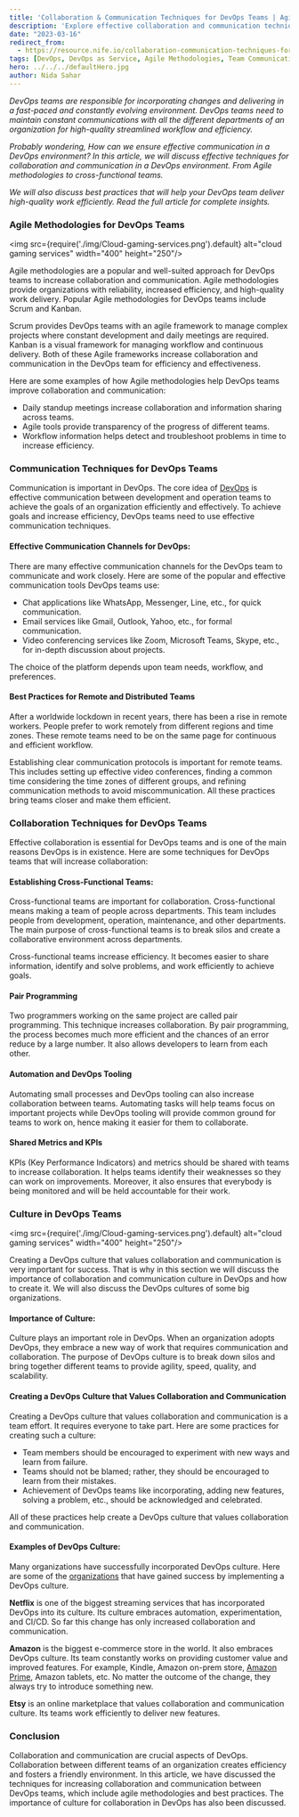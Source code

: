 ```yaml
---
title: 'Collaboration & Communication Techniques for DevOps Teams | Agile Methodologies and Culture'
description: 'Explore effective collaboration and communication techniques for DevOps teams. Learn how Agile methodologies, communication channels, and DevOps culture can enhance team efficiency and productivity.'
date: "2023-03-16"
redirect_from: 
  - https://resource.nife.io/collaboration-communication-techniques-for-devops-teams-agile-methodologies-and-culture/
tags: [DevOps, DevOps as Service, Agile Methodologies, Team Communication]
hero: ../../../defaultHero.jpg
author: Nida Sahar
---
```


_DevOps teams are responsible for incorporating changes and delivering in a fast-paced and constantly evolving environment. DevOps teams need to maintain constant communications with all the different departments of an organization for high-quality streamlined workflow and efficiency._

_Probably wondering, How can we ensure effective communication in a DevOps environment? In this article, we will discuss effective techniques for collaboration and communication in a DevOps environment. From Agile methodologies to cross-functional teams._

_We will also discuss best practices that will help your DevOps team deliver high-quality work efficiently. Read the full article for complete insights._

### **Agile Methodologies for DevOps Teams**

<img src={require('./img/Cloud-gaming-services.png').default} alt="cloud gaming services" width="400" height="250"/>
<br/>



Agile methodologies are a popular and well-suited approach for DevOps teams to increase collaboration and communication. Agile methodologies provide organizations with reliability, increased efficiency, and high-quality work delivery. Popular Agile methodologies for DevOps teams include Scrum and Kanban.

Scrum provides DevOps teams with an agile framework to manage complex projects where constant development and daily meetings are required. Kanban is a visual framework for managing workflow and continuous delivery. Both of these Agile frameworks increase collaboration and communication in the DevOps team for efficiency and effectiveness.

Here are some examples of how Agile methodologies help DevOps teams improve collaboration and communication:

- Daily standup meetings increase collaboration and information sharing across teams.
- Agile tools provide transparency of the progress of different teams.
- Workflow information helps detect and troubleshoot problems in time to increase efficiency.

### **Communication Techniques for DevOps Teams**

Communication is important in DevOps. The core idea of [DevOps](/blog/devops-vs-agile-vs-traditional-it-which-is-better/) is effective communication between development and operation teams to achieve the goals of an organization efficiently and effectively. To achieve goals and increase efficiency, DevOps teams need to use effective communication techniques.

#### **Effective Communication Channels for DevOps:**

There are many effective communication channels for the DevOps team to communicate and work closely. Here are some of the popular and effective communication tools DevOps teams use:

- Chat applications like WhatsApp, Messenger, Line, etc., for quick communication.
- Email services like Gmail, Outlook, Yahoo, etc., for formal communication.
- Video conferencing services like Zoom, Microsoft Teams, Skype, etc., for in-depth discussion about projects.

The choice of the platform depends upon team needs, workflow, and preferences.

#### **Best Practices for Remote and Distributed Teams**

After a worldwide lockdown in recent years, there has been a rise in remote workers. People prefer to work remotely from different regions and time zones. These remote teams need to be on the same page for continuous and efficient workflow.

Establishing clear communication protocols is important for remote teams. This includes setting up effective video conferences, finding a common time considering the time zones of different groups, and refining communication methods to avoid miscommunication. All these practices bring teams closer and make them efficient.

### **Collaboration Techniques for DevOps Teams**

Effective collaboration is essential for DevOps teams and is one of the main reasons DevOps is in existence. Here are some techniques for DevOps teams that will increase collaboration:

#### **Establishing Cross-Functional Teams:**

Cross-functional teams are important for collaboration. Cross-functional means making a team of people across departments. This team includes people from development, operation, maintenance, and other departments. The main purpose of cross-functional teams is to break silos and create a collaborative environment across departments.

Cross-functional teams increase efficiency. It becomes easier to share information, identify and solve problems, and work efficiently to achieve goals.

#### **Pair Programming**

Two programmers working on the same project are called pair programming. This technique increases collaboration. By pair programming, the process becomes much more efficient and the chances of an error reduce by a large number. It also allows developers to learn from each other.

#### **Automation and DevOps Tooling**

Automating small processes and DevOps tooling can also increase collaboration between teams. Automating tasks will help teams focus on important projects while DevOps tooling will provide common ground for teams to work on, hence making it easier for them to collaborate.

#### **Shared Metrics and KPIs**

KPIs (Key Performance Indicators) and metrics should be shared with teams to increase collaboration. It helps teams identify their weaknesses so they can work on improvements. Moreover, it also ensures that everybody is being monitored and will be held accountable for their work.

### **Culture in DevOps Teams**

<img src={require('./img/Cloud-gaming-services.png').default} alt="cloud gaming services" width="400" height="250"/>
<br/>



Creating a DevOps culture that values collaboration and communication is very important for success. That is why in this section we will discuss the importance of collaboration and communication culture in DevOps and how to create it. We will also discuss the DevOps cultures of some big organizations.

#### **Importance of Culture:**

Culture plays an important role in DevOps. When an organization adopts DevOps, they embrace a new way of work that requires communication and collaboration. The purpose of DevOps culture is to break down silos and bring together different teams to provide agility, speed, quality, and scalability.

#### **Creating a DevOps Culture that Values Collaboration and Communication**

Creating a DevOps culture that values collaboration and communication is a team effort. It requires everyone to take part. Here are some practices for creating such a culture:

- Team members should be encouraged to experiment with new ways and learn from failure.
- Teams should not be blamed; rather, they should be encouraged to learn from their mistakes.
- Achievement of DevOps teams like incorporating, adding new features, solving a problem, etc., should be acknowledged and celebrated.

All of these practices help create a DevOps culture that values collaboration and communication.

#### **Examples of DevOps Culture:**

Many organizations have successfully incorporated DevOps culture. Here are some of the [organizations](/blog/8-reasons-why-modern-businesses-should-adapt-to-devops/) that have gained success by implementing a DevOps culture.

**Netflix** is one of the biggest streaming services that has incorporated DevOps into its culture. Its culture embraces automation, experimentation, and CI/CD. So far this change has only increased collaboration and communication.

**Amazon** is the biggest e-commerce store in the world. It also embraces DevOps culture. Its team constantly works on providing customer value and improved features. For example, Kindle, Amazon on-prem store, [Amazon Prime](https://en.wikipedia.org/wiki/Amazon_Prime_Video), Amazon tablets, etc. No matter the outcome of the change, they always try to introduce something new.

**Etsy** is an online marketplace that values collaboration and communication culture. Its teams work efficiently to deliver new features.

### **Conclusion**

Collaboration and communication are crucial aspects of DevOps. Collaboration between different teams of an organization creates efficiency and fosters a friendly environment. In this article, we have discussed the techniques for increasing collaboration and communication between DevOps teams, which include agile methodologies and best practices. The importance of culture for collaboration in DevOps has also been discussed.
